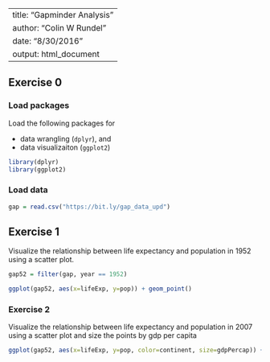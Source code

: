 
---
title: "Gapminder Analysis"
author: "Colin W Rundel"
date: "8/30/2016"
output: html_document
---

## Exercise 0

### Load packages

Load the following packages for 

- data wrangling (`dplyr`), and 
- data visualizaiton (`ggplot2`)

```r
library(dplyr)
library(ggplot2)
```

### Load data

```r
gap = read.csv("https://bit.ly/gap_data_upd")
```

## Exercise 1

Visualize the relationship between life expectancy and population in 1952 using a scatter plot.

```r
gap52 = filter(gap, year == 1952)

ggplot(gap52, aes(x=lifeExp, y=pop)) + geom_point()
```


### Exercise 2

Visualize the relationship between life expectancy and population in 2007 using a scatter plot and size the points by gdp per capita

```r
ggplot(gap52, aes(x=lifeExp, y=pop, color=continent, size=gdpPercap)) + geom_point()
```
